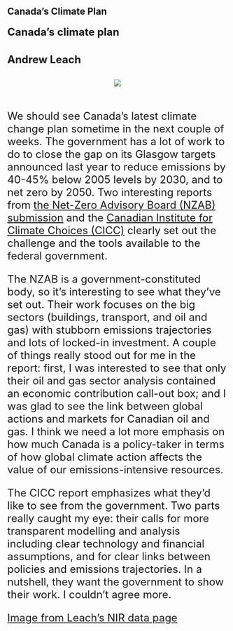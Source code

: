 ## Canada's Climate Plan
#### <font size="+2"> Canada's climate plan
#### Andrew Leach

<center>![](../NIR/images/emissions_and_targets_simple.png)</center>
<br>
We should see Canada's latest climate change plan sometime in the next couple of weeks. The government has a lot of work to do to close the gap on its Glasgow targets announced last year to reduce emissions by 40-45% below 2005 levels by 2030, and to net zero by 2050. Two interesting reports from [the Net-Zero Advisory Board (NZAB) submission](https://nzab2050.ca/1news-and-notices/news_feed/net-zero-advisory-body-provides-advice-for-canada-s-2030-emissions-reduction-plan) and the [Canadian Institute for Climate Choices (CICC)](https://climateinstitute.ca/reports/setting-canada-up-for-success/) clearly set out the challenge and the tools available to the federal government. 

The NZAB is a government-constituted body, so it's interesting to see what they've set out. Their work focuses on the big sectors (buildings, transport, and oil and gas) with stubborn emissions trajectories and lots of locked-in investment. A couple of things really stood out for me in the report: first, I was interested to see that only their oil and gas sector analysis contained an economic contribution call-out box; and I was glad to see the link between global actions and markets for Canadian oil and gas. I think we need a lot more emphasis on how much Canada is a policy-taker in terms of how global climate action affects the value of our emissions-intensive resources.

The CICC report emphasizes what they'd like to see from the government. Two parts really caught my eye: their calls for more transparent modelling and analysis including clear technology and financial assumptions, and for clear links between policies and emissions trajectories. In a nutshell, they want the government to show their work. I couldn't agree more.

[Image from Leach's NIR data page](https://leachandrew.github.io/NIR/)
